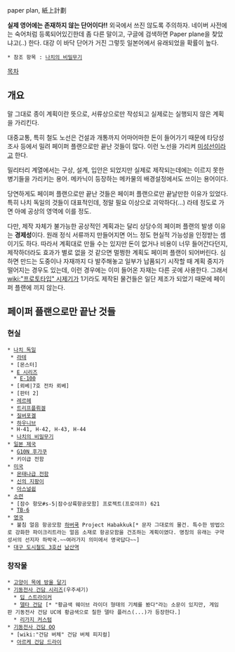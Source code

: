 paper plan, 紙上計劃

'''실제 영어에는 존재하지 않는 단어이다!!''' 외국에서 쓰진 않도록 주의하자. 네이버 사전에는 숙어처럼 등록되어있긴한데 좀 다른 말이고, 구글에 검색하면 Paper plane을 찾았냐고(..) 한다. 대강 이 바닥 단어가 거진 그렇듯 일본어에서 유래되었을 확률이 높다.

 * 참조 항목 : [[나치의 비밀무기]]

[[목차]]
== 개요 ==
말 그대로 종이 계획이란 뜻으로, 서류상으로만 작성되고 실제로는 실행되지 않은 계획을 가리킨다.

대중교통, 특히 철도 노선은 건설과 개통까지 어마어마한 돈이 들어가기 때문에 타당성 조사 등에서 밀려 페이퍼 플랜으로만 끝난 것들이 많다. 이런 노선을 가리켜 [[미성선]]이라고 한다. 

밀리터리 계열에서는 구상, 설계, 입안은 되었지만 실제로 제작되는데에는 이르지 못한 병기들을 가리키는 용어. 메카닉이 등장하는 메카물의 배경설정에서도 쓰이는 용어이다.

당연하게도 페이퍼 플랜으로만 끝난 것들은 페이퍼 플랜으로만 끝날만한 이유가 있었다. 특히 나치 독일의 것들이 대표적인데, 정말 필요 이상으로 괴악하다(…) 라테 정도로 가면 아예 공상의 영역에 이를 정도.

다만, 제작 자체가 불가능한 공상적인 계획과는 달리 상당수의 페이퍼 플랜의 발생 이유는 '''경제성'''이다. 원래 정식 서류까지 만들어지면 어느 정도 현실적 가능성을 인정받는 셈이기도 하다. 따라서 계획대로 만들 수는 있지만 돈이 없거나 비용이 너무 들어간다던지, 제작하더라도 효과가 별로 없을 것 같으면 멀쩡한 계획도 페이퍼 플랜이 되어버린다. 심하면 만드는 도중이나 자재까지 다 발주해놓고 일부가 납품되기 시작할 때 계획 중지가 떨어지는 경우도 있는데, 이런 경우에는 이미 들어온 자재는 다른 곳에 사용한다. 그래서 [[wiki:"프로토타입" 시제기]]가 1기라도 제작된 물건들은 일단 제조가 되었기 때문에 페이퍼 플랜에 끼지 않는다.

== 페이퍼 플랜으로만 끝난 것들 ==
=== 현실 ===
 * [[나치 독일]]
  * [[라테]]
  * [몬스터]
  * [[E 시리즈]]
   * [[E-100]]
  * [뢰베|7호 전차 뢰베]
  * [판터 2]
  * [[레르헤]]
  * [[트리프플뤼겔]]
  * [[질버포겔]]
  * [[하우니브]]
  * H-41, H-42, H-43, H-44
  * [[나치의 비밀무기]]
 * [[일본 제국]]
  * [[G10N 후가쿠]]
  * 키이급 전함
 * [[미국]]
  * [[몬태나급 전함]]
  * [[신의 지팡이]]
  * [[아스널쉽]]
 * [[소련]]
  * [잠수 항모#s-5|잠수상륙항공모함] 프로젝트(프로야끄) 621
  * [[TB-6]]
 * [[영국]]
  * 불침 얼음 항공모함 [[하박국|하버쿡]] Project Habakkuk[* 문자 그대로의 물건. 특수한 방법으로 강화한 파이크리트라는 얼음 소재로 항공모함을 건조하는 계획이였다. 명칭의 유래는 구약성서의 선지자 하박국.~~여러가지 의미에서 영국답다~~]
 * [[대구 도시철도 3호선]] [[남산역(대구)|남산역]]
=== 창작물 ===
 * [[고양이 목에 방울 달기]]
 * [[기동전사 건담 시리즈]](우주세기)
   * [[딥 스트라이커]]
   * [[델타 건담]] [* "황금색 웨이브 라이더 형태의 기체를 봤다"라는 소문이 있지만, 게임판 기동전사 건담 UC에 황금색으로 칠한 델타 플러스(...)가 등장한다.]
   * [[리가지 커스텀]]
 * [[기동전사 건담 OO]]
  * [wiki:"건담 버체" 건담 버체 피지컬]
  * [[아르케 건담 드라이]]
